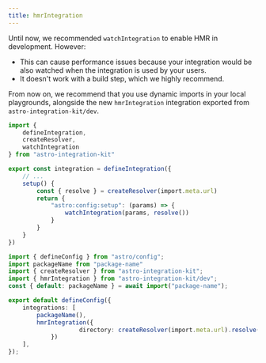 ```yaml
---
title: hmrIntegration
---
```


Until now, we recommended `watchIntegration` to enable HMR in development. However:
- This can cause performance issues because your integration would be also watched when the integration is used by your users.
- It doesn't work with a build step, which we highly recommend.

From now on, we recommend that you use dynamic imports in your local playgrounds, alongside the new `hmrIntegration`
integration exported from `astro-integration-kit/dev`.

```ts title="package/src/integration.ts" del={3-4,10,13}
import {
    defineIntegration,
    createResolver,
    watchIntegration
} from "astro-integration-kit"

export const integration = defineIntegration({
    // ...
    setup() {
        const { resolve } = createResolver(import.meta.url)
        return {
            "astro:config:setup": (params) => {
                watchIntegration(params, resolve())
            }
        }
    }
})
```

```ts title="playground/astro.config.mjs" del={2} ins={3-5,10-12}
import { defineConfig } from "astro/config";
import packageName from "package-name"
import { createResolver } from "astro-integration-kit";
import { hmrIntegration } from "astro-integration-kit/dev";
const { default: packageName } = await import("package-name");

export default defineConfig({
	integrations: [
		packageName(),
		hmrIntegration({
            		directory: createResolver(import.meta.url).resolve("../package/dist")
        	})
	],
});
```